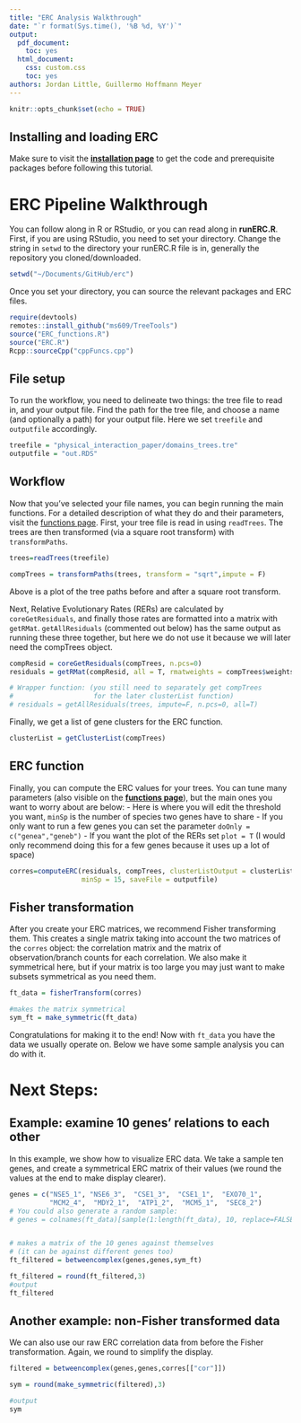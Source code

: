 ```yaml
---
title: "ERC Analysis Walkthrough"
date: "`r format(Sys.time(), '%B %d, %Y')`"
output:
  pdf_document:
    toc: yes
  html_document:
    css: custom.css
    toc: yes
authors: Jordan Little, Guillermo Hoffmann Meyer
---
```


```r
knitr::opts_chunk$set(echo = TRUE) 
```
\newpage
## Installing and loading ERC

Make sure to visit the [**installation page**](https://github.com/nclark-lab/erc/blob/main/install.md) to get the code and prerequisite packages before following this tutorial.

# ERC Pipeline Walkthrough
You can follow along in R or RStudio, or you can read along in **runERC.R**. First, if you are using RStudio, you need to set your directory. Change the string in `setwd` to the directory your runERC.R file is in, generally the repository you cloned/downloaded.

```r
setwd("~/Documents/GitHub/erc")
```

Once you set your directory, you can source the relevant packages and ERC files.

```r
require(devtools)
remotes::install_github("ms609/TreeTools")
source("ERC_functions.R")
source("ERC.R") 
Rcpp::sourceCpp("cppFuncs.cpp")
```

## File setup

To run the workflow, you need to delineate two things: the tree file to read in, and your output file. Find the path for the tree file, and choose a name (and optionally a path) for your output file. Here we set `treefile` and `outputfile` accordingly.

```r
treefile = "physical_interaction_paper/domains_trees.tre"
outputfile = "out.RDS"

```

## Workflow

Now that you've selected your file names, you can begin running the main functions. For a detailed description of what they do and their parameters, visit the [functions page](https://github.com/nclark-lab/erc/blob/main/functions.md). First, your tree file is read in using `readTrees`. The trees are then transformed (via a square root transform) with `transformPaths`. 

```r
trees=readTrees(treefile)

compTrees = transformPaths(trees, transform = "sqrt",impute = F)
```

Above is a plot of the tree paths before and after a square root transform.

Next, Relative Evolutionary Rates (RERs) are calculated by `coreGetResiduals`, and finally those rates are formatted into a matrix with `getRMat`. `getAllResiduals` (commented out below) has the same output as running these three together, but here we do not use it because we will later need the compTrees object.

```r
compResid = coreGetResiduals(compTrees, n.pcs=0)
residuals = getRMat(compResid, all = T, rmatweights = compTrees$weights)

# Wrapper function: (you still need to separately get compTrees
#                    for the later clusterList function)
# residuals = getAllResiduals(trees, impute=F, n.pcs=0, all=T)
```



Finally, we get a list of gene clusters for the ERC function.
```r
clusterList = getClusterList(compTrees)
```

## ERC function

Finally, you can compute the ERC values for your trees. You can tune many parameters (also visible on the [**functions page**](https://github.com/nclark-lab/erc/blob/main/functions.md)), but the main ones you want to worry about are below:
- Here is where you will edit the threshold you want, `minSp` is the number of species two genes have to share
- If you only want to run a few genes you can set the parameter `doOnly = c("genea","geneb")`
- If you want the plot of the RERs set `plot = T` (I would only recommend doing this for a few genes because it uses up a lot of space)
```r
corres=computeERC(residuals, compTrees, clusterListOutput = clusterList,
                  minSp = 15, saveFile = outputfile)
```

## Fisher transformation

After you create your ERC matrices, we recommend Fisher transforming them. This creates a single matrix taking into account the two matrices of the `corres` object: the correlation matrix and the matrix of observation/branch counts for each correlation. We also make it symmetrical here, but if your matrix is too large you may just want to make subsets symmetrical as you need them.

```r
ft_data = fisherTransform(corres)

#makes the matrix symmetrical
sym_ft = make_symmetric(ft_data)
```

Congratulations for making it to the end! Now with `ft_data` you have the data we usually operate on. Below we have some sample analysis you can do with it.


# Next Steps:

## Example: examine 10 genes' relations to each other

In this example, we show how to visualize ERC data. We take a sample ten genes, and create a symmetrical ERC matrix of their values (we round the values at the end to make display clearer).

```r
genes = c("NSE5_1", "NSE6_3",  "CSE1_3",  "CSE1_1",  "EXO70_1",
          "MCM2_4",  "MDY2_1",  "ATP1_2",  "MCM5_1",  "SEC8_2")
# You could also generate a random sample:
# genes = colnames(ft_data)[sample(1:length(ft_data), 10, replace=FALSE)]


# makes a matrix of the 10 genes against themselves 
# (it can be against different genes too)
ft_filtered = betweencomplex(genes,genes,sym_ft)

ft_filtered = round(ft_filtered,3)
#output
ft_filtered


```

## Another example: non-Fisher transformed data

We can also use our raw ERC correlation data from before the Fisher transformation. Again, we round to simplify the display.

```r


filtered = betweencomplex(genes,genes,corres[["cor"]])

sym = round(make_symmetric(filtered),3)

#output
sym
```